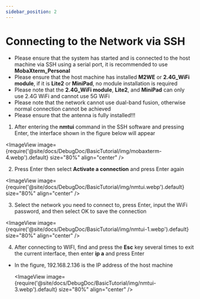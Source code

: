 ```yaml
---
sidebar_position: 2
---
```


# Connecting to the Network via SSH


* Please ensure that the system has started and is connected to the host machine via SSH using a serial port, it is recommended to use **MobaXterm_Personal**
* Please ensure that the host machine has installed **M2WE** or **2.4G_WiFi module**, if it is **Lite2** or **MiniPad**, no module installation is required
* Please note that the **2.4G_WiFi module**, **Lite2**, and **MiniPad** can only use 2.4G WiFi and cannot use 5G WiFi
* Please note that the network cannot use dual-band fusion, otherwise normal connection cannot be achieved
* Please ensure that the antenna is fully installed!!!

 1. After entering the **nmtui** command in the SSH software and pressing Enter, the interface shown in the figure below will appear

  <ImageView image={require('@site/docs/DebugDoc/BasicTutorial/img/mobaxterm-4.webp').default} size="80%" align="center" />

 2. Press Enter then select **Activate a connection** and press Enter again

  <ImageView image={require('@site/docs/DebugDoc/BasicTutorial/img/nmtui.webp').default} size="80%" align="center" />

 3. Select the network you need to connect to, press Enter, input the WiFi password, and then select OK to save the connection

   <ImageView image={require('@site/docs/DebugDoc/BasicTutorial/img/nmtui-1.webp').default} size="80%" align="center" />

 4. After connecting to WIFI, find and press the **Esc** key several times to exit the current interface, then enter **ip a** and press Enter

 * In the figure, 192.168.2.136 is the IP address of the host machine

    <ImageView image={require('@site/docs/DebugDoc/BasicTutorial/img/nmtui-3.webp').default} size="80%" align="center" />
